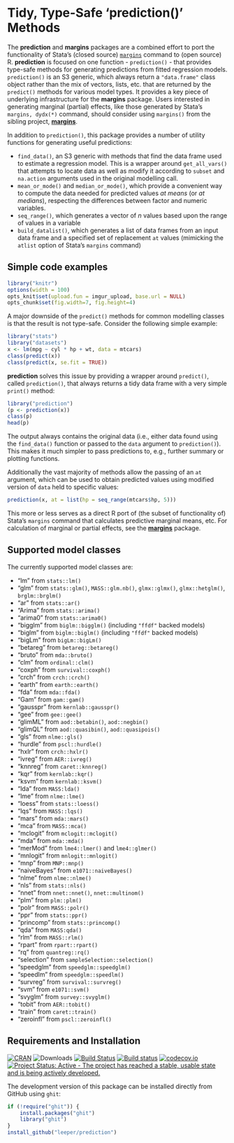 # Tidy, Type-Safe 'prediction()' Methods

The **prediction** and **margins** packages are a combined effort to port the functionality of Stata's (closed source) [`margins`](http://www.stata.com/help.cgi?margins) command to (open source) R. **prediction** is focused on one function - `prediction()` - that provides type-safe methods for generating predictions from fitted regression models. `prediction()` is an S3 generic, which always return a `"data.frame"` class object rather than the mix of vectors, lists, etc. that are returned by the `predict()` methods for various model types. It provides a key piece of underlying infrastructure for the **margins** package. Users interested in generating marginal (partial) effects, like those generated by Stata's `margins, dydx(*)` command, should consider using `margins()` from the sibling project, [**margins**](https://cran.r-project.org/package=margins).

In addition to `prediction()`, this package provides a number of utility functions for generating useful predictions:

 - `find_data()`, an S3 generic with methods that find the data frame used to estimate a regression model. This is a wrapper around `get_all_vars()` that attempts to locate data as well as modify it according to `subset` and `na.action` arguments used in the original modelling call.
 - `mean_or_mode()` and `median_or_mode()`, which provide a convenient way to compute the data needed for predicted values *at means* (or *at medians*), respecting the differences between factor and numeric variables.
 - `seq_range()`, which generates a vector of *n* values based upon the range of values in a variable
 - `build_datalist()`, which generates a list of data frames from an input data frame and a specified set of replacement `at` values (mimicking the `atlist` option of Stata's `margins` command)

## Simple code examples

```r
library("knitr")
options(width = 100)
opts_knit$set(upload.fun = imgur_upload, base.url = NULL)
opts_chunk$set(fig.width=7, fig.height=4)
```

A major downside of the `predict()` methods for common modelling classes is that the result is not type-safe. Consider the following simple example:

```r
library("stats")
library("datasets")
x <- lm(mpg ~ cyl * hp + wt, data = mtcars)
class(predict(x))
class(predict(x, se.fit = TRUE))
```

**prediction** solves this issue by providing a wrapper around `predict()`, called `prediction()`, that always returns a tidy data frame with a very simple `print()` method:

```r
library("prediction")
(p <- prediction(x))
class(p)
head(p)
```

The output always contains the original data (i.e., either data found using the `find_data()` function or passed to the `data` argument to `prediction()`). This makes it much simpler to pass predictions to, e.g., further summary or plotting functions.

Additionally the vast majority of methods allow the passing of an `at` argument, which can be used to obtain predicted values using modified version of `data` held to specific values:

```r
prediction(x, at = list(hp = seq_range(mtcars$hp, 5)))
```

This more or less serves as a direct R port of (the subset of functionality of) Stata's `margins` command that calculates predictive marginal means, etc. For calculation of marginal or partial effects, see the [**margins**](https://cran.r-project.org/package=margins) package.

## Supported model classes

The currently supported model classes are:

 - "lm" from `stats::lm()`
 - "glm" from `stats::glm()`, `MASS::glm.nb()`, `glmx::glmx()`, `glmx::hetglm()`, `brglm::brglm()`
 - "ar" from `stats::ar()`
 - "Arima" from `stats::arima()`
 - "arima0" from `stats::arima0()`
 - "bigglm" from `biglm::bigglm()` (including `"ffdf"` backed models)
 - "biglm" from `biglm::biglm()` (including `"ffdf"` backed models)
 - "bigLm" from `bigLm::bigLm()`
 - "betareg" from `betareg::betareg()`
 - "bruto" from `mda::bruto()`
 - "clm" from `ordinal::clm()`
 - "coxph" from `survival::coxph()`
 - "crch" from `crch::crch()`
 - "earth" from `earth::earth()`
 - "fda" from `mda::fda()`
 - "Gam" from `gam::gam()`
 - "gausspr" from `kernlab::gausspr()`
 - "gee" from `gee::gee()`
 - "glimML" from `aod::betabin()`, `aod::negbin()`
 - "glimQL" from `aod::quasibin()`, `aod::quasipois()`
 - "gls" from `nlme::gls()`
 - "hurdle" from `pscl::hurdle()`
 - "hxlr" from `crch::hxlr()`
 - "ivreg" from `AER::ivreg()`
 - "knnreg" from `caret::knnreg()`
 - "kqr" from `kernlab::kqr()`
 - "ksvm" from `kernlab::ksvm()`
 - "lda" from `MASS:lda()`
 - "lme" from `nlme::lme()`
 - "loess" from `stats::loess()`
 - "lqs" from `MASS::lqs()`
 - "mars" from `mda::mars()`
 - "mca" from `MASS::mca()`
 - "mclogit" from `mclogit::mclogit()`
 - "mda" from `mda::mda()`
 - "merMod" from `lme4::lmer()` and `lme4::glmer()`
 - "mnlogit" from `mnlogit::mnlogit()`
 - "mnp" from `MNP::mnp()`
 - "naiveBayes" from `e1071::naiveBayes()`
 - "nlme" from `nlme::nlme()`
 - "nls" from `stats::nls()`
 - "nnet" from `nnet::nnet()`, `nnet::multinom()`
 - "plm" from `plm::plm()`
 - "polr" from `MASS::polr()`
 - "ppr" from `stats::ppr()`
 - "princomp" from `stats::princomp()`
 - "qda" from `MASS:qda()`
 - "rlm" from `MASS::rlm()`
 - "rpart" from `rpart::rpart()`
 - "rq" from `quantreg::rq()`
 - "selection" from `sampleSelection::selection()`
 - "speedglm" from `speedglm::speedglm()`
 - "speedlm" from `speedglm::speedlm()`
 - "survreg" from `survival::survreg()`
 - "svm" from `e1071::svm()`
 - "svyglm" from `survey::svyglm()`
 - "tobit" from `AER::tobit()`
 - "train" from `caret::train()`
 - "zeroinfl" from `pscl::zeroinfl()`

## Requirements and Installation

[![CRAN](http://www.r-pkg.org/badges/version/prediction)](https://cran.r-project.org/package=prediction)
![Downloads](http://cranlogs.r-pkg.org/badges/prediction)
[![Build Status](https://travis-ci.org/leeper/prediction.svg?branch=master)](https://travis-ci.org/leeper/prediction)
[![Build status](https://ci.appveyor.com/api/projects/status/a4tebeoa98cq07gy/branch/master?svg=true)](https://ci.appveyor.com/project/leeper/prediction/branch/master)
[![codecov.io](http://codecov.io/github/leeper/prediction/coverage.svg?branch=master)](http://codecov.io/github/leeper/prediction?branch=master)
[![Project Status: Active - The project has reached a stable, usable state and is being actively developed.](http://www.repostatus.org/badges/latest/active.svg)](http://www.repostatus.org/#active)

The development version of this package can be installed directly from GitHub using `ghit`:

```R
if (!require("ghit")) {
    install.packages("ghit")
    library("ghit")
}
install_github("leeper/prediction")
```
